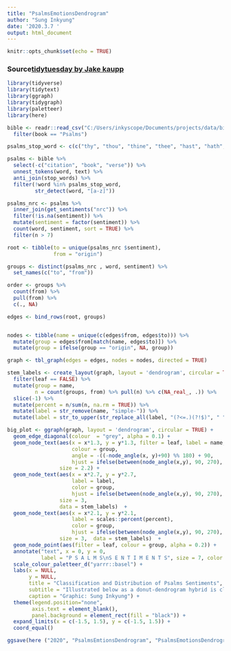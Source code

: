 ```yaml
---
title: "PsalmsEmotionsDendrogram"
author: "Sung Inkyung"
date: '2020.3.7 '
output: html_document
---
```


```r
knitr::opts_chunk$set(echo = TRUE)
```
### Source[tidytuesday by Jake kaupp](https://github.com/jkaupp/tidytuesdays/blob/master/2020/week3/R/analysis.R)
```r
library(tidyverse)
library(tidytext)
library(ggraph)
library(tidygraph)
library(paletteer)
library(here)
```

```r
bible <- readr::read_csv("C:/Users/inkyscope/Documents/projects/data/bible_kjv_new.csv") %>% 
  filter(book == "Psalms")
```

```r
psalms_stop_word <- c(c("thy", "thou", "thine", "thee", "hast", "hath", "lord", "god", "ye", "yea")) 

psalms <- bible %>% 
  select(-c("citation", "book", "verse")) %>% 
  unnest_tokens(word, text) %>% 
  anti_join(stop_words) %>% 
  filter(!word %in% psalms_stop_word,
         str_detect(word, "[a-z]"))

psalms_nrc <- psalms %>% 
  inner_join(get_sentiments("nrc")) %>% 
  filter(!is.na(sentiment)) %>% 
  mutate(sentiment = factor(sentiment)) %>% 
  count(word, sentiment, sort = TRUE) %>% 
  filter(n > 7)
```


```r

root <- tibble(to = unique(psalms_nrc $sentiment),
               from = "origin")

groups <- distinct(psalms_nrc , word, sentiment) %>% 
  set_names(c("to", "from"))

order <- groups %>% 
  count(from) %>% 
  pull(from) %>% 
  c(., NA)

edges <- bind_rows(root, groups)


nodes <- tibble(name = unique(c(edges$from, edges$to))) %>% 
  mutate(group = edges$from[match(name, edges$to)]) %>% 
  mutate(group = ifelse(group == "origin", NA, group))

graph <- tbl_graph(edges = edges, nodes = nodes, directed = TRUE)

stem_labels <- create_layout(graph, layout = 'dendrogram', circular = TRUE) %>% 
  filter(leaf == FALSE) %>% 
  mutate(group = name,
         n = count(groups, from) %>% pull(n) %>% c(NA_real_, .)) %>% 
  slice(-1) %>% 
  mutate(percent = n/sum(n, na.rm = TRUE)) %>% 
  mutate(label = str_remove(name, "simple-")) %>%
  mutate(label = str_to_upper(str_replace_all(label, "(?<=.)(?!$)", " ")))

```

```r
big_plot <- ggraph(graph, layout = 'dendrogram', circular = TRUE) + 
  geom_edge_diagonal(colour  = "grey", alpha = 0.1) +
  geom_node_text(aes(x = x*1.3, y = y*1.3, filter = leaf, label = name,  
                     colour = group, 
                     angle = -((-node_angle(x, y)+90) %% 180) + 90,  
                     hjust = ifelse(between(node_angle(x,y), 90, 270), 0, 1)), 
                 size = 2.2) +
  geom_node_text(aes(x = x*2.7, y = y*2.7, 
                     label = label, 
                     color = group, 
                     hjust = ifelse(between(node_angle(x,y), 90, 270), 1, 0)), 
                 size = 3, 
                 data = stem_labels)  +
  geom_node_text(aes(x = x*2.1, y = y*2.1, 
                     label = scales::percent(percent), 
                     color = group, 
                     hjust = ifelse(between(node_angle(x,y), 90, 270), 1, 0)), 
                 size = 3,  data = stem_labels)  +
  geom_node_point(aes(filter = leaf, colour = group, alpha = 0.2)) +
  annotate("text", x = 0, y = 0, 
           label = "P S A L M S\nS E N T I M E N T S", size = 7, color = "white") +
  scale_colour_paletteer_d("yarrr::basel") + 
  labs(x = NULL, 
       y = NULL,
       title = "Classification and Distribution of Psalms Sentiments",
       subtitle = "Illustrated below as a donut-dendrogram hybrid is classified by NRC lexicon from the 371 words from Psalms book. Sentiments of joy, trust, surprise \nanticipation and positive stands at 41%. Negative sentiments including fear, sadness, anger and disgust stands at 59%.\nIt is shown that 150 chapters of Psalms are developed in parallel in the aspect of 10 sentiments. ", 
       caption = "Graphic: Sung Inkyung") +
  theme(legend.position="none",
        axis.text = element_blank(),
        panel.background = element_rect(fill = "black")) +
  expand_limits(x = c(-1.5, 1.5), y = c(-1.5, 1.5)) +
  coord_equal()

ggsave(here ("2020", "PsalmsEmtionsDendrogram", "PsalmsEmotionsDendrogram.png"), width = 30, height = 30, units= "cm")

```

